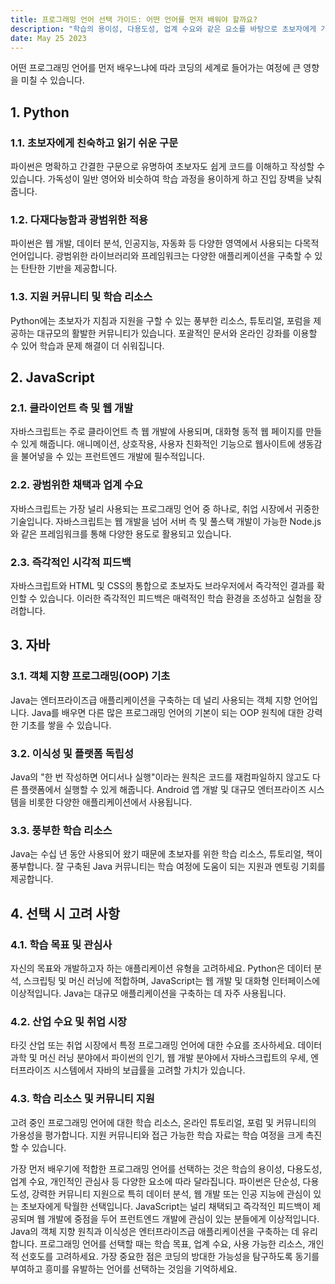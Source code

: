```yaml
---
title: 프로그래밍 언어 선택 가이드: 어떤 언어를 먼저 배워야 할까요?
description: "학습의 용이성, 다용도성, 업계 수요와 같은 요소를 바탕으로 초보자에게 가장 적합한 프로그래밍 언어를 결정하는 데 도움이 되는 인사이트와 고려 사항을 제공하는 것을 목표로 합니다."
date: May 25 2023
---
```


어떤 프로그래밍 언어를 먼저 배우느냐에 따라 코딩의 세계로 들어가는 여정에 큰 영향을 미칠 수 있습니다. 

## 1. Python
### 1.1. 초보자에게 친숙하고 읽기 쉬운 구문

파이썬은 명확하고 간결한 구문으로 유명하여 초보자도 쉽게 코드를 이해하고 작성할 수 있습니다.
가독성이 일반 영어와 비슷하여 학습 과정을 용이하게 하고 진입 장벽을 낮춰줍니다.
### 1.2. 다재다능함과 광범위한 적용

파이썬은 웹 개발, 데이터 분석, 인공지능, 자동화 등 다양한 영역에서 사용되는 다목적 언어입니다.
광범위한 라이브러리와 프레임워크는 다양한 애플리케이션을 구축할 수 있는 탄탄한 기반을 제공합니다.
### 1.3. 지원 커뮤니티 및 학습 리소스

Python에는 초보자가 지침과 지원을 구할 수 있는 풍부한 리소스, 튜토리얼, 포럼을 제공하는 대규모의 활발한 커뮤니티가 있습니다.
포괄적인 문서와 온라인 강좌를 이용할 수 있어 학습과 문제 해결이 더 쉬워집니다.
## 2. JavaScript
### 2.1. 클라이언트 측 및 웹 개발

자바스크립트는 주로 클라이언트 측 웹 개발에 사용되며, 대화형 동적 웹 페이지를 만들 수 있게 해줍니다.
애니메이션, 상호작용, 사용자 친화적인 기능으로 웹사이트에 생동감을 불어넣을 수 있는 프런트엔드 개발에 필수적입니다.
### 2.2. 광범위한 채택과 업계 수요

자바스크립트는 가장 널리 사용되는 프로그래밍 언어 중 하나로, 취업 시장에서 귀중한 기술입니다.
자바스크립트는 웹 개발을 넘어 서버 측 및 풀스택 개발이 가능한 Node.js와 같은 프레임워크를 통해 다양한 용도로 활용되고 있습니다.
### 2.3. 즉각적인 시각적 피드백

자바스크립트와 HTML 및 CSS의 통합으로 초보자도 브라우저에서 즉각적인 결과를 확인할 수 있습니다.
이러한 즉각적인 피드백은 매력적인 학습 환경을 조성하고 실험을 장려합니다.
## 3. 자바
### 3.1. 객체 지향 프로그래밍(OOP) 기초

Java는 엔터프라이즈급 애플리케이션을 구축하는 데 널리 사용되는 객체 지향 언어입니다.
Java를 배우면 다른 많은 프로그래밍 언어의 기본이 되는 OOP 원칙에 대한 강력한 기초를 쌓을 수 있습니다.
### 3.2. 이식성 및 플랫폼 독립성

Java의 "한 번 작성하면 어디서나 실행"이라는 원칙은 코드를 재컴파일하지 않고도 다른 플랫폼에서 실행할 수 있게 해줍니다.
Android 앱 개발 및 대규모 엔터프라이즈 시스템을 비롯한 다양한 애플리케이션에서 사용됩니다.
### 3.3. 풍부한 학습 리소스

Java는 수십 년 동안 사용되어 왔기 때문에 초보자를 위한 학습 리소스, 튜토리얼, 책이 풍부합니다.
잘 구축된 Java 커뮤니티는 학습 여정에 도움이 되는 지원과 멘토링 기회를 제공합니다.
## 4. 선택 시 고려 사항
### 4.1. 학습 목표 및 관심사

자신의 목표와 개발하고자 하는 애플리케이션 유형을 고려하세요.
Python은 데이터 분석, 스크립팅 및 머신 러닝에 적합하며, JavaScript는 웹 개발 및 대화형 인터페이스에 이상적입니다. Java는 대규모 애플리케이션을 구축하는 데 자주 사용됩니다.
### 4.2. 산업 수요 및 취업 시장

타깃 산업 또는 취업 시장에서 특정 프로그래밍 언어에 대한 수요를 조사하세요.
데이터 과학 및 머신 러닝 분야에서 파이썬의 인기, 웹 개발 분야에서 자바스크립트의 우세, 엔터프라이즈 시스템에서 자바의 보급률을 고려할 가치가 있습니다.
### 4.3. 학습 리소스 및 커뮤니티 지원

고려 중인 프로그래밍 언어에 대한 학습 리소스, 온라인 튜토리얼, 포럼 및 커뮤니티의 가용성을 평가합니다.
지원 커뮤니티와 접근 가능한 학습 자료는 학습 여정을 크게 촉진할 수 있습니다.


가장 먼저 배우기에 적합한 프로그래밍 언어를 선택하는 것은 학습의 용이성, 다용도성, 업계 수요, 개인적인 관심사 등 다양한 요소에 따라 달라집니다. 파이썬은 단순성, 다용도성, 강력한 커뮤니티 지원으로 특히 데이터 분석, 웹 개발 또는 인공 지능에 관심이 있는 초보자에게 탁월한 선택입니다. JavaScript는 널리 채택되고 즉각적인 피드백이 제공되며 웹 개발에 중점을 두어 프런트엔드 개발에 관심이 있는 분들에게 이상적입니다. Java의 객체 지향 원칙과 이식성은 엔터프라이즈급 애플리케이션을 구축하는 데 유리합니다. 프로그래밍 언어를 선택할 때는 학습 목표, 업계 수요, 사용 가능한 리소스, 개인적 선호도를 고려하세요. 가장 중요한 점은 코딩의 방대한 가능성을 탐구하도록 동기를 부여하고 흥미를 유발하는 언어를 선택하는 것임을 기억하세요.